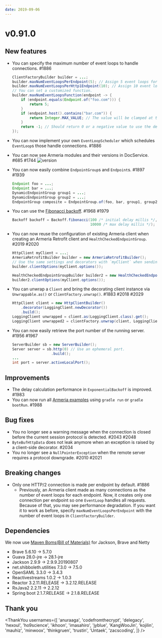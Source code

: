 ```yaml
---
date: 2019-09-06
---
```


# v0.91.0

## New features

- You can specify the maximum number of event loops to handle connections. #1886
  ```java
  ClientFactoryBuilder builder = ...;
  builder.maxNumEventLoopsPerEndpoint(5); // Assign 5 event loops for endpoints. 1 is used by default.
  builder.maxNumEventLoopsPerHttp1Endpoint(10); // Assign 10 event loops for HTTP/1.1 endpoints. 1 is used by default.
  // You can set a customized function.
  builder.maxNumEventLoopsFunction(endpoint -> {
      if (endpoint.equals(Endpoint.of("foo.com"))) {
          return 5;
      }
      if (endpoint.host().contains("bar.com")) {
          return Integer.MAX_VALUE; // The value will be clamped at the number of event loops.
      }
      return -1; // Should return 0 or a negative value to use the default value.
  });
  ```
- You can now implement your own `EventLoopScheduler` which schedules `EventLoop`s those handle connections. #1886
- You can now see Armeria modules and their versions in DocService. #685 #1744
  ![version](https://user-images.githubusercontent.com/17493311/63525374-9038e900-c538-11e9-8f6e-819497cd5b0c.png)
- You can now easily combine `EndpointGroup`s and `Endpoint`s. #1897 #1939
  ```java
  Endpoint foo = ...;
  Endpoint bar = ...;
  DynamicEndpointGroup group1 = ...;
  DynamicEndpointGroup group2 = ...;
  EndpointGroup composite = EndpointGroup.of(foo, bar, group1, group2);
  ```
- You can use the [Fibonacci backoff](https://pdfs.semanticscholar.org/e575/e12ef56bcd889ce09516dd702ec1422816b6.pdf). #1968 #1979
  ```java
  Backoff backoff = Backoff.fibonacci(100 /* initial delay millis */,
                                      10000 /* max delay millis */);
  ```
- You can now reuse the configuration of existing Armeria client when creating an Armeria Retrofit client and `HealthCheckedEndpointGroup`. #2019 #2020

  ```java
  HttpClient myClient = ...;
  ArmeriaRetrofitBuilder builder = new ArmeriaRetrofitBuilder();
  // Use the same settings and decorators with `myClient` when sending requests.
  builder.clientOptions(myClient.options());

  HealthCheckedEndpointGroupBuilder builder2 = new HealthCheckedEndpointGroupBuilder();
  builder2.clientOptions(myClient.options());
  ```

- You can unwrap a `Client` and bring the decorating client instance via `Unwrappable.as()` or `ClientFactory.unwrap()`. #1883 #2018 #2029
  ```java
  HttpClient client = new HttpClientBuilder()
      .decorator(LoggingClient.newDecorator())
      .build();
  LoggingClient unwrapped = client.as(LoggingClient.class).get();
  LoggingClient unwrapped2 = clientFactory.unwrap(client, LoggingClient.class).get();
  ```
- You can now easily retrieve the port number of the running server. #1956 #1967
  ```java
  ServerBuilder sb = new ServerBuilder();
  Server server = sb.http(0) // Use an ephemeral port.
                    .build();
  ...
  int port = server.activeLocalPort();
  ```

## Improvements

- The delay calculation performance in `ExponentialBackoff` is improved. #1983
- You can now run all [Armeria examples](https://github.com/line/armeria-examples) using `gradle run` or `gradle bootRun`. #1988

## Bug fixes

- You no longer see a warning message when the connection is closed before the current session protocol is detected. #2043 #2048
- `ByteBufHttpData` does not leak anymore when an exception is raised by a client-side decorator. #2034
- You no longer see a `NullPointerException` when the remote server requires a protocol downgrade. #2010 #2021

## Breaking changes

- Only one HTTP/2 connection is made per endpoint by default. #1886
  - Previously, an Armeria client made as many connections as the number of event loops for each endpoint. Now, it creates only one connection per endpoint so one `EventLoop` handles all requests. Because of that, you may see performance degradation. If you want it to work as before, specify `maxNumEventLoopsPerEndpoint` with the number of event loops in `ClientFactoryBuilder`.

## Dependencies

We now use [Maven Boms(Bill of Materials)](https://www.baeldung.com/spring-maven-bom) for Jackson, Brave and Netty

- Brave 5.6.10 -> 5.7.0
- Guava 28.0-jre -> 28.1-jre
- Jackson 2.9.9 -> 2.9.9.20190807
- net.shibboleth.utilities 7.3.0 -> 7.5.0
- OpenSAML 3.3.0 -> 3.4.3
- Reactivestreams 1.0.2 -> 1.0.3
- Reactor 3.2.11.RELEASE -> 3.2.12.RELEASE
- RxJava2 2.2.11 -> 2.2.12
- Spring boot 2.1.7.RELEASE -> 2.1.8.RELEASE

## Thank you

<ThankYou
  usernames={[
    'anuraaga',
    'codefromthecrypt',
    'delegacy',
    'hexoul',
    'ho9science',
    'ikhoon',
    'imasahiro',
    'jyblue',
    'KangWooJin',
    'kojilin',
    'mauhiz',
    'minwoox',
    'thinkgruen',
    'trustin',
    'Untaek',
    'zacscoding',
  ]}
/>
